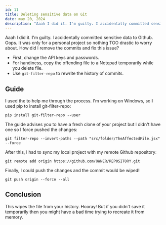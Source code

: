 ---
id: 11
title: Deleting sensitive data on Git
date: may 20, 2024
description: "Aaah I did it. I'm guilty. I accidentally committed sensitive data to Github. Oops. It was only for a personal project so nothing TOO drastic to worry about. How did I remove the commits and fix this issue?"
---

Aaah I did it. I'm guilty. I accidentally committed sensitive data to Github. Oops. It was only for a personal project so nothing TOO drastic to worry about. How did I remove the commits and fix this issue?

- First, change the API keys and passwords.
- For handiness, copy the offending file to a Notepad temporarily while you delete file.
- Use `git-filter-repo` to rewrite the history of commits.

## Guide

I used the <Anchor link="https://docs.github.com/en/authentication/keeping-your-account-and-data-secure/removing-sensitive-data-from-a-repository" text="Github Docs" variant="blog" external /> to help me through the process. I'm working on Windows, so I used pip to install git-filter-repo:

```shell
pip install git-filter-repo --user
```

The guide advises you to have a fresh clone of your project but I didn't have one so I force pushed the changes:

```shell
git filter-repo --invert-paths --path "src/folder/TheAffectedFile.jsx" --force
```

After this, I had to sync my local project with my remote Github repository:

```shell
git remote add origin https://github.com/OWNER/REPOSITORY.git
```

Finally, I could push the changes and the commit would be wiped!

```shell
git push origin --force --all
```

## Conclusion

This wipes the file from your history. Hooray! But if you didn't save it temporarily then you might have a bad time trying to recreate it from memory.
